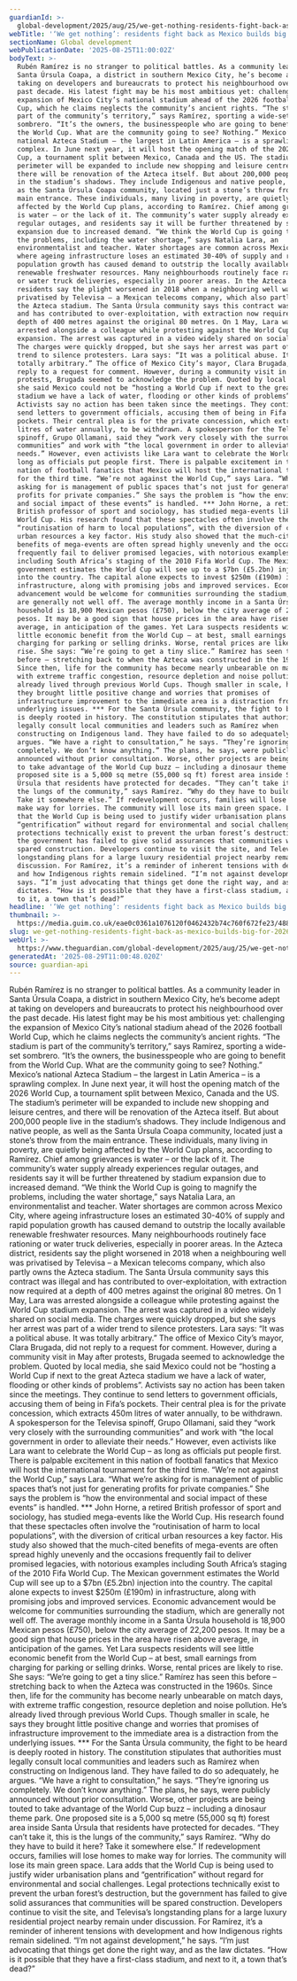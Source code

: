```yaml
---
guardianId: >-
  global-development/2025/aug/25/we-get-nothing-residents-fight-back-as-mexico-builds-big-for-2026-world-cup
webTitle: '‘We get nothing’: residents fight back as Mexico builds big for 2026 World Cup'
sectionName: Global development
webPublicationDate: '2025-08-25T11:00:02Z'
bodyText: >-
  Rubén Ramírez is no stranger to political battles. As a community leader in
  Santa Úrsula Coapa, a district in southern Mexico City, he’s become adept at
  taking on developers and bureaucrats to protect his neighbourhood over the
  past decade. His latest fight may be his most ambitious yet: challenging the
  expansion of Mexico City’s national stadium ahead of the 2026 football World
  Cup, which he claims neglects the community’s ancient rights. “The stadium is
  part of the community’s territory,” says Ramírez, sporting a wide-set
  sombrero. “It’s the owners, the businesspeople who are going to benefit from
  the World Cup. What are the community going to see? Nothing.” Mexico’s
  national Azteca Stadium – the largest in Latin America – is a sprawling
  complex. In June next year, it will host the opening match of the 2026 World
  Cup, a tournament split between Mexico, Canada and the US. The stadium’s
  perimeter will be expanded to include new shopping and leisure centres, and
  there will be renovation of the Azteca itself. But about 200,000 people live
  in the stadium’s shadows. They include Indigenous and native people, as well
  as the Santa Úrsula Coapa community, located just a stone’s throw from the
  main entrance. These individuals, many living in poverty, are quietly being
  affected by the World Cup plans, according to Ramírez. Chief among grievances
  is water – or the lack of it. The community’s water supply already experiences
  regular outages, and residents say it will be further threatened by stadium
  expansion due to increased demand. “We think the World Cup is going to magnify
  the problems, including the water shortage,” says Natalia Lara, an
  environmentalist and teacher. Water shortages are common across Mexico City,
  where ageing infrastructure loses an estimated 30-40% of supply and rapid
  population growth has caused demand to outstrip the locally available
  renewable freshwater resources. Many neighbourhoods routinely face rationing
  or water truck deliveries, especially in poorer areas. In the Azteca district,
  residents say the plight worsened in 2018 when a neighbouring well was
  privatised by Televisa – a Mexican telecoms company, which also partly owns
  the Azteca stadium. The Santa Úrsula community says this contract was illegal
  and has contributed to over-exploitation, with extraction now required at a
  depth of 400 metres against the original 80 metres. On 1 May, Lara was
  arrested alongside a colleague while protesting against the World Cup stadium
  expansion. The arrest was captured in a video widely shared on social media.
  The charges were quickly dropped, but she says her arrest was part of a wider
  trend to silence protesters. Lara says: “It was a political abuse. It was
  totally arbitrary.” The office of Mexico City’s mayor, Clara Brugada, did not
  reply to a request for comment. However, during a community visit in May after
  protests, Brugada seemed to acknowledge the problem. Quoted by local media,
  she said Mexico could not be “hosting a World Cup if next to the great Azteca
  stadium we have a lack of water, flooding or other kinds of problems”.
  Activists say no action has been taken since the meetings. They continue to
  send letters to government officials, accusing them of being in Fifa’s
  pockets. Their central plea is for the private concession, which extracts 450m
  litres of water annually, to be withdrawn. A spokesperson for the Televisa
  spinoff, Grupo Ollamani, said they “work very closely with the surrounding
  communities” and work with “the local government in order to alleviate their
  needs.” However, even activists like Lara want to celebrate the World Cup – as
  long as officials put people first. There is palpable excitement in this
  nation of football fanatics that Mexico will host the international tournament
  for the third time. “We’re not against the World Cup,” says Lara. “What we’re
  asking for is management of public spaces that’s not just for generating
  profits for private companies.” She says the problem is “how the environmental
  and social impact of these events” is handled. *** John Horne, a retired
  British professor of sport and sociology, has studied mega-events like the
  World Cup. His research found that these spectacles often involve the
  “routinisation of harm to local populations”, with the diversion of critical
  urban resources a key factor. His study also showed that the much-cited
  benefits of mega-events are often spread highly unevenly and the occasions
  frequently fail to deliver promised legacies, with notorious examples
  including South Africa’s staging of the 2010 Fifa World Cup. The Mexican
  government estimates the World Cup will see up to a $7bn (£5.2bn) injection
  into the country. The capital alone expects to invest $250m (£190m) in
  infrastructure, along with promising jobs and improved services. Economic
  advancement would be welcome for communities surrounding the stadium, which
  are generally not well off. The average monthly income in a Santa Úrsula
  household is 18,900 Mexican pesos (£750), below the city average of 22,200
  pesos. It may be a good sign that house prices in the area have risen above
  average, in anticipation of the games. Yet Lara suspects residents will see
  little economic benefit from the World Cup – at best, small earnings from
  charging for parking or selling drinks. Worse, rental prices are likely to
  rise. She says: “We’re going to get a tiny slice.” Ramírez has seen this
  before – stretching back to when the Azteca was constructed in the 1960s.
  Since then, life for the community has become nearly unbearable on match days,
  with extreme traffic congestion, resource depletion and noise pollution. He’s
  already lived through previous World Cups. Though smaller in scale, he says
  they brought little positive change and worries that promises of
  infrastructure improvement to the immediate area is a distraction from the
  underlying issues. *** For the Santa Úrsula community, the fight to be heard
  is deeply rooted in history. The constitution stipulates that authorities must
  legally consult local communities and leaders such as Ramírez when
  constructing on Indigenous land. They have failed to do so adequately, he
  argues. “We have a right to consultation,” he says. “They’re ignoring us
  completely. We don’t know anything.” The plans, he says, were publicly
  announced without prior consultation. Worse, other projects are being touted
  to take advantage of the World Cup buzz – including a dinosaur theme park. One
  proposed site is a 5,000 sq metre (55,000 sq ft) forest area inside Santa
  Úrsula that residents have protected for decades. “They can’t take it, this is
  the lungs of the community,” says Ramírez. “Why do they have to build it here?
  Take it somewhere else.” If redevelopment occurs, families will lose homes to
  make way for lorries. The community will lose its main green space. Lara adds
  that the World Cup is being used to justify wider urbanisation plans and
  “gentrification” without regard for environmental and social challenges. Legal
  protections technically exist to prevent the urban forest’s destruction, but
  the government has failed to give solid assurances that communities will be
  spared construction. Developers continue to visit the site, and Televisa’s
  longstanding plans for a large luxury residential project nearby remain under
  discussion. For Ramírez, it’s a reminder of inherent tensions with development
  and how Indigenous rights remain sidelined. “I’m not against development,” he
  says. “I’m just advocating that things get done the right way, and as the law
  dictates. “How is it possible that they have a first-class stadium, and next
  to it, a town that’s dead?”
headline: '‘We get nothing’: residents fight back as Mexico builds big for 2026 World Cup'
thumbnail: >-
  https://media.guim.co.uk/eae0c0361a1076120f0462432b74c760f672fe23/488_0_4096_3276/500.jpg
slug: we-get-nothing-residents-fight-back-as-mexico-builds-big-for-2026-world-cup
webUrl: >-
  https://www.theguardian.com/global-development/2025/aug/25/we-get-nothing-residents-fight-back-as-mexico-builds-big-for-2026-world-cup
generatedAt: '2025-08-29T11:00:48.020Z'
source: guardian-api
---
```

Rubén Ramírez is no stranger to political battles. As a community leader in Santa Úrsula Coapa, a district in southern Mexico City, he’s become adept at taking on developers and bureaucrats to protect his neighbourhood over the past decade. His latest fight may be his most ambitious yet: challenging the expansion of Mexico City’s national stadium ahead of the 2026 football World Cup, which he claims neglects the community’s ancient rights. “The stadium is part of the community’s territory,” says Ramírez, sporting a wide-set sombrero. “It’s the owners, the businesspeople who are going to benefit from the World Cup. What are the community going to see? Nothing.” Mexico’s national Azteca Stadium – the largest in Latin America – is a sprawling complex. In June next year, it will host the opening match of the 2026 World Cup, a tournament split between Mexico, Canada and the US. The stadium’s perimeter will be expanded to include new shopping and leisure centres, and there will be renovation of the Azteca itself. But about 200,000 people live in the stadium’s shadows. They include Indigenous and native people, as well as the Santa Úrsula Coapa community, located just a stone’s throw from the main entrance. These individuals, many living in poverty, are quietly being affected by the World Cup plans, according to Ramírez. Chief among grievances is water – or the lack of it. The community’s water supply already experiences regular outages, and residents say it will be further threatened by stadium expansion due to increased demand. “We think the World Cup is going to magnify the problems, including the water shortage,” says Natalia Lara, an environmentalist and teacher. Water shortages are common across Mexico City, where ageing infrastructure loses an estimated 30-40% of supply and rapid population growth has caused demand to outstrip the locally available renewable freshwater resources. Many neighbourhoods routinely face rationing or water truck deliveries, especially in poorer areas. In the Azteca district, residents say the plight worsened in 2018 when a neighbouring well was privatised by Televisa – a Mexican telecoms company, which also partly owns the Azteca stadium. The Santa Úrsula community says this contract was illegal and has contributed to over-exploitation, with extraction now required at a depth of 400 metres against the original 80 metres. On 1 May, Lara was arrested alongside a colleague while protesting against the World Cup stadium expansion. The arrest was captured in a video widely shared on social media. The charges were quickly dropped, but she says her arrest was part of a wider trend to silence protesters. Lara says: “It was a political abuse. It was totally arbitrary.” The office of Mexico City’s mayor, Clara Brugada, did not reply to a request for comment. However, during a community visit in May after protests, Brugada seemed to acknowledge the problem. Quoted by local media, she said Mexico could not be “hosting a World Cup if next to the great Azteca stadium we have a lack of water, flooding or other kinds of problems”. Activists say no action has been taken since the meetings. They continue to send letters to government officials, accusing them of being in Fifa’s pockets. Their central plea is for the private concession, which extracts 450m litres of water annually, to be withdrawn. A spokesperson for the Televisa spinoff, Grupo Ollamani, said they “work very closely with the surrounding communities” and work with “the local government in order to alleviate their needs.” However, even activists like Lara want to celebrate the World Cup – as long as officials put people first. There is palpable excitement in this nation of football fanatics that Mexico will host the international tournament for the third time. “We’re not against the World Cup,” says Lara. “What we’re asking for is management of public spaces that’s not just for generating profits for private companies.” She says the problem is “how the environmental and social impact of these events” is handled. *** John Horne, a retired British professor of sport and sociology, has studied mega-events like the World Cup. His research found that these spectacles often involve the “routinisation of harm to local populations”, with the diversion of critical urban resources a key factor. His study also showed that the much-cited benefits of mega-events are often spread highly unevenly and the occasions frequently fail to deliver promised legacies, with notorious examples including South Africa’s staging of the 2010 Fifa World Cup. The Mexican government estimates the World Cup will see up to a $7bn (£5.2bn) injection into the country. The capital alone expects to invest $250m (£190m) in infrastructure, along with promising jobs and improved services. Economic advancement would be welcome for communities surrounding the stadium, which are generally not well off. The average monthly income in a Santa Úrsula household is 18,900 Mexican pesos (£750), below the city average of 22,200 pesos. It may be a good sign that house prices in the area have risen above average, in anticipation of the games. Yet Lara suspects residents will see little economic benefit from the World Cup – at best, small earnings from charging for parking or selling drinks. Worse, rental prices are likely to rise. She says: “We’re going to get a tiny slice.” Ramírez has seen this before – stretching back to when the Azteca was constructed in the 1960s. Since then, life for the community has become nearly unbearable on match days, with extreme traffic congestion, resource depletion and noise pollution. He’s already lived through previous World Cups. Though smaller in scale, he says they brought little positive change and worries that promises of infrastructure improvement to the immediate area is a distraction from the underlying issues. *** For the Santa Úrsula community, the fight to be heard is deeply rooted in history. The constitution stipulates that authorities must legally consult local communities and leaders such as Ramírez when constructing on Indigenous land. They have failed to do so adequately, he argues. “We have a right to consultation,” he says. “They’re ignoring us completely. We don’t know anything.” The plans, he says, were publicly announced without prior consultation. Worse, other projects are being touted to take advantage of the World Cup buzz – including a dinosaur theme park. One proposed site is a 5,000 sq metre (55,000 sq ft) forest area inside Santa Úrsula that residents have protected for decades. “They can’t take it, this is the lungs of the community,” says Ramírez. “Why do they have to build it here? Take it somewhere else.” If redevelopment occurs, families will lose homes to make way for lorries. The community will lose its main green space. Lara adds that the World Cup is being used to justify wider urbanisation plans and “gentrification” without regard for environmental and social challenges. Legal protections technically exist to prevent the urban forest’s destruction, but the government has failed to give solid assurances that communities will be spared construction. Developers continue to visit the site, and Televisa’s longstanding plans for a large luxury residential project nearby remain under discussion. For Ramírez, it’s a reminder of inherent tensions with development and how Indigenous rights remain sidelined. “I’m not against development,” he says. “I’m just advocating that things get done the right way, and as the law dictates. “How is it possible that they have a first-class stadium, and next to it, a town that’s dead?”
